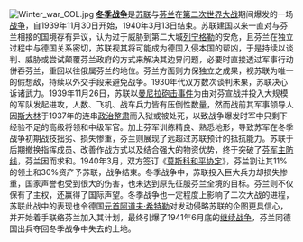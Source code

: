 [[File:Winter_war_COL.jpg|left]]
'''[[冬季战争|冬季战争]]'''是[[苏联|苏联]]与[[芬兰|芬兰]]在[[第二次世界大战|第二次世界大战]]期间爆发的一场[[战争|战争]]，自1939年11月30日开始，1940年3月13日结束。苏联建国以来一直对与芬兰相接的国境存有异议，认为过于威胁到第二大城[[列宁格勒|列宁格勒]]的安危，且芬兰在独立过程中与德国关系密切，苏联视其将可能成为德国入侵本国的帮凶，于是持续以谈判、威胁或尝试颠覆芬兰政府的方式来解决其边界问题，必要时直接透过军事行动併吞芬兰，重回以往俄属芬兰的地位。芬兰方面则力保独立之成果，视苏联为唯一的假想敌，持续以外交手段来避免战争。1930年代双方数次谈判未果，苏联决心诉诸武力。1939年11月26日，苏联以[[曼尼拉砲击事件|曼尼拉砲击事件]]为由对芬宣战并投入大规模的军队发起进攻，人数、飞机、战车兵力皆有压倒性数量，然而战前其军事领导人因[[约瑟夫·斯大林|斯大林]]于1937年的连串[[大清洗|政治整肃]]而入狱或被处死，以致战争爆发时军中只剩下经验不足的高级将领和中级军官。加上芬军训练精良、熟悉地形，导致苏军在冬季战争初期战技拙劣、损失惨重，芬兰则展现了远超过苏联预计的抵抗能力。苏联于后期撤换指挥成员、改善作战方式以及结合强大的物资优势，终于突破了[[曼纳海姆防线|芬军主防线]]，芬兰因而求和。1940年3月，双方签订《[[莫斯科和平协定|莫斯科和平协定]]》，芬兰割让其11%的领土和30%资产予苏联，战争结束。冬季战争中，苏联投入巨大兵力却损失惨重，国家声誉也受到很大的伤害，也未达到原先征服芬兰全境的目标。芬兰则不仅保有了主权，还赢得了国际声望。冬季战争也一定程度上影响了二次大战的进程，苏联此战中的表现也令德国[[元首_(纳粹德国)|元首]][[阿道夫·希特勒|阿道夫·希特勒]]对发动侵略苏联的企图更具信心，并开始着手联络芬兰加入其计划，最终引爆了1941年6月底的[[继续战争|继续战争]]，芬兰同德国出兵夺回冬季战争中失去的土地。